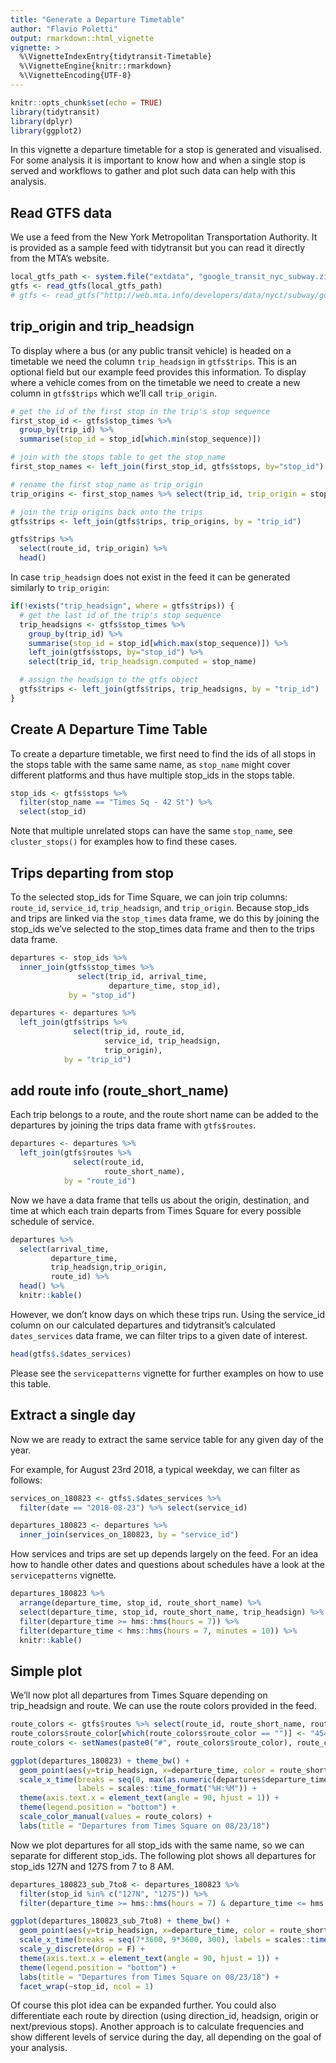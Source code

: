 ```yaml
---
title: "Generate a Departure Timetable"
author: "Flavio Poletti"
output: rmarkdown::html_vignette
vignette: >
  %\VignetteIndexEntry{tidytransit-Timetable}
  %\VignetteEngine{knitr::rmarkdown}
  %\VignetteEncoding{UTF-8}
---
```


```r
knitr::opts_chunk$set(echo = TRUE)
library(tidytransit)
library(dplyr)
library(ggplot2)
```

In this vignette a departure timetable for a stop is generated and visualised. For some 
analysis it is important to know how and when a single stop is served and workflows to
gather and plot such data can help with this analysis.

## Read GTFS data

We use a feed from the New York Metropolitan Transportation Authority. It is provided as a 
sample feed with tidytransit but you can read it directly from the MTA's website. 

```r
local_gtfs_path <- system.file("extdata", "google_transit_nyc_subway.zip", package = "tidytransit")
gtfs <- read_gtfs(local_gtfs_path)
# gtfs <- read_gtfs("http://web.mta.info/developers/data/nyct/subway/google_transit.zip")
```

## trip_origin and trip_headsign

To display where a bus (or any public transit vehicle) is headed on a timetable we need the 
column `trip_headsign` in `gtfs$trips`. This is an optional field but our example feed 
provides this information. To display where a vehicle comes from on the timetable we need to 
create a new column in `gtfs$trips` which we'll call `trip_origin`.

```r
# get the id of the first stop in the trip's stop sequence
first_stop_id <- gtfs$stop_times %>% 
  group_by(trip_id) %>% 
  summarise(stop_id = stop_id[which.min(stop_sequence)])

# join with the stops table to get the stop_name
first_stop_names <- left_join(first_stop_id, gtfs$stops, by="stop_id")

# rename the first stop_name as trip_origin
trip_origins <- first_stop_names %>% select(trip_id, trip_origin = stop_name)

# join the trip origins back onto the trips
gtfs$trips <- left_join(gtfs$trips, trip_origins, by = "trip_id")
```

```r
gtfs$trips %>%
  select(route_id, trip_origin) %>%
  head()
```

In case `trip_headsign` does not exist in the feed it can be generated similarly to 
`trip_origin`:

```r
if(!exists("trip_headsign", where = gtfs$trips)) {
  # get the last id of the trip's stop sequence
  trip_headsigns <- gtfs$stop_times %>% 
    group_by(trip_id) %>% 
    summarise(stop_id = stop_id[which.max(stop_sequence)]) %>% 
    left_join(gtfs$stops, by="stop_id") %>%
    select(trip_id, trip_headsign.computed = stop_name)

  # assign the headsign to the gtfs object 
  gtfs$trips <- left_join(gtfs$trips, trip_headsigns, by = "trip_id")
}
```

## Create A Departure Time Table

To create a departure timetable, we first need to find the ids of all stops in the stops 
table with the same same name, as `stop_name` might cover different platforms and thus have 
multiple stop_ids in the stops table. 

```r
stop_ids <- gtfs$stops %>% 
  filter(stop_name == "Times Sq - 42 St") %>% 
  select(stop_id)
```

Note that multiple unrelated stops can have the same `stop_name`, see `cluster_stops()` 
for examples how to find these cases.

## Trips departing from stop 

To the selected stop_ids for Time Square, we can join trip columns: `route_id`, `service_id`, 
`trip_headsign`, and `trip_origin`. Because stop_ids and trips are linked via the `stop_times` 
data frame, we do this by joining the stop_ids we've selected to the stop_times data frame and 
then to the trips data frame. 

```r
departures <- stop_ids %>% 
  inner_join(gtfs$stop_times %>% 
               select(trip_id, arrival_time, 
                      departure_time, stop_id), 
             by = "stop_id")

departures <- departures %>% 
  left_join(gtfs$trips %>% 
              select(trip_id, route_id, 
                     service_id, trip_headsign, 
                     trip_origin), 
            by = "trip_id") 
```

## add route info (route_short_name)

Each trip belongs to a route, and the route short name can be added to the departures by 
joining the trips data frame with `gtfs$routes`.

```r
departures <- departures %>% 
  left_join(gtfs$routes %>% 
              select(route_id, 
                     route_short_name), 
            by = "route_id")
```

Now we have a data frame that tells us about the origin, destination, and time at which 
each train departs from Times Square for every possible schedule of service. 

```r
departures %>% 
  select(arrival_time,
         departure_time,
         trip_headsign,trip_origin,
         route_id) %>%
  head() %>%
  knitr::kable()
```

However, we don't know days on which these trips run. Using the service_id column on our 
calculated departures and tidytransit's calculated `dates_services` data frame, we can 
filter trips to a given date of interest.

```r
head(gtfs$.$dates_services)
```

Please see the `servicepatterns` vignette for further examples on how to use this table.

## Extract a single day 

Now we are ready to extract the same service table for any given day of the year. 

For example, for August 23rd 2018, a typical weekday, we can filter as follows: 

```r
services_on_180823 <- gtfs$.$dates_services %>% 
  filter(date == "2018-08-23") %>% select(service_id)

departures_180823 <- departures %>% 
  inner_join(services_on_180823, by = "service_id")
```

How services and trips are set up depends largely on the feed. For an idea how to handle 
other dates and questions about schedules have a look at the `servicepatterns` vignette. 

```r
departures_180823 %>%
  arrange(departure_time, stop_id, route_short_name) %>% 
  select(departure_time, stop_id, route_short_name, trip_headsign) %>% 
  filter(departure_time >= hms::hms(hours = 7)) %>% 
  filter(departure_time < hms::hms(hours = 7, minutes = 10)) %>% 
  knitr::kable()
```

## Simple plot

We'll now plot all departures from Times Square depending on trip_headsign and route. We can
use the route colors provided in the feed.

```r
route_colors <- gtfs$routes %>% select(route_id, route_short_name, route_color)
route_colors$route_color[which(route_colors$route_color == "")] <- "454545"
route_colors <- setNames(paste0("#", route_colors$route_color), route_colors$route_short_name)

ggplot(departures_180823) + theme_bw() +
  geom_point(aes(y=trip_headsign, x=departure_time, color = route_short_name), size = 0.2) +
  scale_x_time(breaks = seq(0, max(as.numeric(departures$departure_time)), 3600), 
               labels = scales::time_format("%H:%M")) +
  theme(axis.text.x = element_text(angle = 90, hjust = 1)) +
  theme(legend.position = "bottom") +
  scale_color_manual(values = route_colors) +
  labs(title = "Departures from Times Square on 08/23/18")
```

Now we plot departures for all stop_ids with the same name, so we can separate for different
stop_ids. The following plot shows all departures for stop_ids 127N and 127S from 7 to 8 AM.

```r
departures_180823_sub_7to8 <- departures_180823 %>% 
  filter(stop_id %in% c("127N", "127S")) %>% 
  filter(departure_time >= hms::hms(hours = 7) & departure_time <= hms::hms(hour = 8))

ggplot(departures_180823_sub_7to8) + theme_bw() +
  geom_point(aes(y=trip_headsign, x=departure_time, color = route_short_name), size = 1) +
  scale_x_time(breaks = seq(7*3600, 9*3600, 300), labels = scales::time_format("%H:%M")) +
  scale_y_discrete(drop = F) +
  theme(axis.text.x = element_text(angle = 90, hjust = 1)) +
  theme(legend.position = "bottom") +
  labs(title = "Departures from Times Square on 08/23/18") +
  facet_wrap(~stop_id, ncol = 1)
```

Of course this plot idea can be expanded further. You could also differentiate each route by
direction (using direction_id, headsign, origin or next/previous stops). Another approach is 
to calculate frequencies and show different levels of service during the day, all depending 
on the goal of your analysis.
